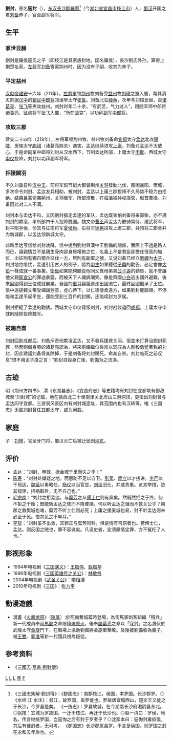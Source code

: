 {{Otheruses|other=[[西汉|西汉]]鲁顷王|刘封 (西汉)}}

'''劉封'''，原名'''寇封'''（{{bd|2世紀||220年|catIdx=L}}），[[东汉|东汉]][[長沙郡|長沙郡]][[羅縣|羅縣]]<ref>《三國志集解·劉封傳》：《郡国志》：南郡枝江，侯国，本罗国。长沙郡罗。◎《水经·江 水注》：枝江，故罗国，盖罗徙也。罗故居宜城西山，楚文王又徙之于长沙，今罗县是矣。 《一统志》：罗县故城，在今湖南长沙府湘阴县东北。◎弼按：宜城为罗故国，一迁于枝江，再迁于长沙也。◎赵一清曰：罗侯，地名。传言继统罗国，岂寇恂之后有封于罗者乎？◎沈家本曰：寇恂封雍奴侯，其后有徙封者，无可考。 《郡国志》长沙郡属县罗。不言是侯国，则罗国之封在永和五年后也。</ref>（今[[湖北省|湖北省]][[宜昌市|宜昌市]][[枝江市|枝江市]]）人，[[蜀汉|蜀汉]]开国之君[[刘备|刘备]]养子，官至副军将军。

== 生平 ==
=== 家世显赫 ===
劉封是羅侯寇氏之子（即枝江是其家族封地，国名羅侯），長沙劉氏外孙，算得上荆楚名家。[[左将军|左将军]][[刘备|刘备]]寄寓荆州时，因为没有子嗣，收其为养子。

=== 平定益州 ===
{{see also|益州之战}}
[[汉献帝|汉献帝]][[建安_(东汉)|建安]]十六年（211年），[[左將軍|左將軍]]领[[荆州_(古代)|荆州]]牧刘备受[[益州|益州]]牧[[刘璋|刘璋]]之邀入蜀，帮其消灭割据[[汉中|汉中]]的[[镇民中郎将|镇民中郎将]]领漢寧太守[[张鲁|张鲁]]。刘备北驻[[葭萌|葭萌]]，次年与刘璋反目，召[[诸葛亮|诸葛亮]]、[[张飞|张飞]]等夹攻益州。刘封时年二十余，“有武艺，气力过人”，跟随军师中郎将诸葛亮、征虏将军[[张飞|张飞]]入蜀，“所在战克”，以功拜[[副军中郎将|副军中郎将]]。

=== 攻取三郡 ===
建安二十四年（219年），左将军领荆州牧、益州牧刘备命[[宜都|宜都]]太守[[孟达|孟达]]北攻[[房陵郡|房陵]]，房陵太守[[蒯祺|蒯祺]]（诸葛亮姊夫）遇害，孟达继续进攻[[上庸郡|上庸]]，刘备对孟达不太放心，于是命副军中郎将刘封从汉水西下，节制孟达所部，上庸太守[[申耽|申耽]]、西城太守[[申儀|申仪]]投降，刘封以功拜副军将军。

=== 拒援關羽 ===
{{see also|樊城之戰}}
不久刘备自称[[汉中王|汉中王]]，前将军假节钺大都督荆州[[关羽|关羽]]發動北伐，围困襄阳、樊城，多次命令刘封、孟达发兵相助，被刘封、孟达以上庸三郡投降不久局势不稳为由拒绝。结果[[呂蒙|呂蒙]]偷袭荊州，关羽撤军，所部溃散，在临沮被[[孙权|孙权]]擒获，献首[[曹操|曹操]]。刘备因此对二人不满。

刘封本与孟达不和，又因劉封搶走孟達的军队，孟达既害怕刘备将来算账，亦不满刘封的欺凌，率所部四千人投降魏国。魏文帝[[曹丕|曹丕]]拜孟达为散骑常侍、建武将军，封平阳亭侯，命其与征南将军[[夏侯尚|夏侯尚]]、右将军[[徐晃|徐晃]]进攻上庸三郡，并预将三郡合并为新城郡，以孟达领新城太守。

此時孟达写信给刘封劝降，信中提到劉封與漢中王劉備的關係，實際上不過是路人而已，論親情並不是親生骨肉卻身居權勢之位，名義上不是君臣卻擔任很高的職位，出征則有獨自領兵征伐一方，居則有副軍之號，又说刘备已经立[[劉禪|劉禪]]为[[储君|太子]]，刘封地位堪忧，孟達引用古人的例子，認為[[申生|申生]]如果聽從[[子輿|子輿]]的勸告，必定會像[[泰伯|太伯]]一樣成就一番事業。[[太子伋|衛伋]]如果能夠聽從他同父異母弟弟[[寿子|公子壽]]的勸告，就不會讓他父親[[衛宣公|衛宣公]]的罪過暴露，而被天下人譏諷嘲笑。像是齊國[[齐桓公|小白]]逃出國外避難，後來回國得到王位成就霸業。晉國的[[重耳|重耳]]翻牆逃走出國流亡，最終回國繼承了王位。信中還提魏文帝受禪讓登基，虛心待下，以仁德懷柔遠方，如果劉封能歸順，不但能和孟達平起平坐，還能受到三百戶的封賜，还能续封为罗侯。

劉封拒絕了孟達的勸誘。西城太守申仪背叛刘封，刘封战败退回[[成都郡|成都]]，上庸太守申耽則隨即投降魏军。

=== 被賜自盡 ===
刘封回到成都后，刘备斥责他欺凌孟达，又不發兵援救关羽，但並未打算治劉封死罪；然而劉備身旁的诸葛亮認為，將來劉禪繼位後难以驾驭為人刚毅勇猛著称的刘封，因此建議刘备将其除掉，于是刘备将刘封赐死，命其自杀。刘封临死之前叹息“恨不用孟子度之言！”劉封自殺身亡後，劉備为之流涕。

== 古迹 ==
明《荆州方舆书》、清《东湖县志》、《宜昌府志》等史籍均有刘封在宜都筑有御敌城垒“刘封城”的记载，地在县西北二十里南津关北岸山三游洞顶，更指出刘封曾与孟达同守宜都。三游洞风景区内有刘封城遗址，其范围内也有汉砖等。唯《三国志》无载刘封曾任宜都太守，或为阙载。

== 家庭 ==
子：[[刘林_(三国)|刘林]]，官至牙门将，蜀汉灭亡后被迁徙到[[河東郡_(中國)|河东]]。

== 评价 ==
*[[孟达|孟达]]：“刘封、[[申耽|申耽]]，据金城千里而失之乎！”
*[[陈寿|陈寿]]：“刘封处嫌疑之地，而思防不足以自卫。[[彭羕|彭羕]]、[[廖立|廖立]]以才拔进，[[李嚴_(蜀漢)|李严]]以干局达，[[魏延|魏延]]以勇略任，[[杨仪|杨仪]]以当官显，[[刘琰|刘琰]]旧仕，并咸贵重。览其举措，迹其规矩，招祸取咎，无不自己也。”
*[[毛宗岗|毛宗岗]]：“刘封之拒孟达，与[[糜芳|糜芳]]之从[[傅士仁|傅士仁]]则有异矣。然既然拒之于终，何不拒之于始；既能斩孟达之使而不降曹操，何以听孟达之谮而不救关公乎？南郡之救樊城也难，糜芳不听士仁则必死；上庸之援麦城也易，封不听孟达则未必至于死。惜其见之不早耳。”
*[[李贽|李贽]]：“刘封虽不出救，其罪正与糜芳同科，俱是情有可原者也。若傅士仁，孟达，则反国之贼也，罪不容诛矣。凡读史者，定须原情定罪，方不冤枉了人也。”

==影视形象==
*1994年电视剧《[[三国演义_(电视剧)|三国演义]]》：[[王振伟|王振伟]]、[[赵振华|赵振华]]
*1996年电视剧《[[三国英雄传之关公|三国英雄传之关公]]》：[[林敏祥|林敏祥]]
*2004年电视剧《[[武圣关公|武圣关公]]》：[[李相博|李相博]]
*2010年电视剧《[[三国_(电视剧)|三国]]》：[[张方宇|张方宇]]
== 動漫遊戲 ==
* 漫畫《[[火鳳燎原|火鳳燎原]]》（[[陳某|陳某]]）:於荊南奪城篇時登場，為司馬家刺客組織「殘兵」新一代成員奉[[司馬懿|司馬懿]]之命跟隨[[趙雲|燎原火]]，後奉[[諸葛亮|諸葛亮]]之命以「寇封」之名潛伏於武陵太守[[金旋|金旋]]門下，在戰場上協助劉備將金旋軍擊敗。及後被劉備收為義子，被[[王雙_(曹真部將)|王雙]]、[[郭淮|郭淮]]等新一代殘兵視為叛徒。

==参考资料==
* 《[[三國志|三國志]]·[[:s:三國志/卷40|蜀書·劉封傳]]》
{{三国志}}
[[Category:東漢軍事人物|L]]
[[Category:蜀漢軍事人物|L]]
[[Category:三國被賜死人物|L]]
[[Category:汉昭烈帝皇子|养]]
[[Category:劉姓|F]]